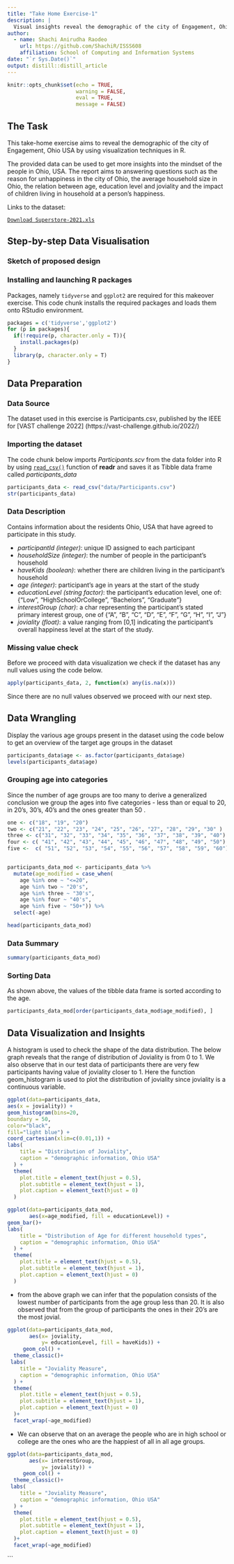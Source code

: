 ```yaml
---
title: "Take Home Exercise-1"
description: |
  Visual insights reveal the demographic of the city of Engagement, Ohio USA for vast 2022 challenge.
author:
  - name: Shachi Anirudha Raodeo 
    url: https://github.com/ShachiR/ISSS608
    affiliation: School of Computing and Information Systems
date: "`r Sys.Date()`"
output: distill::distill_article
---
```


```r
knitr::opts_chunk$set(echo = TRUE,
                      warning = FALSE,
                      eval = TRUE,
                      message = FALSE)
```

## The Task
This take-home exercise aims to reveal the demographic of the city of Engagement, Ohio USA by using visualization techniques in R.

The provided data can be used to get more insights into the mindset of the people in Ohio, USA. 
The report aims to answering questions such as the reason for unhappiness in the city of Ohio, the average household size in Ohio, the relation between age, education level and joviality and the impact of children living in household at a person's happiness.

Links to the dataset:

[`Download Superstore-2021.xls`](https://vast-challenge.github.io/2022/)

## Step-by-step Data Visualisation

### Sketch of proposed design



### Installing and launching R packages

Packages, namely `tidyverse` and `ggplot2` are required for this makeover exercise. This code chunk installs the required packages and loads them onto RStudio environment.


```r
packages = c('tidyverse','ggplot2')
for (p in packages){
  if(!require(p, character.only = T)){
    install.packages(p)
  }
  library(p, character.only = T)
}
```

## Data Preparation

### Data Source
The dataset used in this exercise is Participants.csv, published by the IEEE for [VAST challenge 2022] (https://vast-challenge.github.io/2022/) 

### Importing the dataset

The code chunk below imports *Participants.scv* from the data folder into R by using [`read_csv()`](https://readr.tidyverse.org/reference/read_delim.html) function of **readr** and saves it as Tibble data frame called *participants_data*


```r
participants_data <- read_csv("data/Participants.csv")
str(participants_data)
```

### Data Description

Contains information about the residents Ohio, USA that have agreed to participate in
this study.

* *participantId (integer)*: unique ID assigned to each participant
* *householdSize (integer)*: the number of people in the participant’s household
* *haveKids (boolean)*: whether there are children living in the participant’s household
* *age (integer)*: participant’s age in years at the start of the study
* *educationLevel (string factor)*: the participant’s education level, one of:
{"Low", "HighSchoolOrCollege", "Bachelors", "Graduate"}
* *interestGroup (char)*: a char representing the participant’s stated primary interest
group, one of {"A", "B", "C", "D", "E", "F", "G", "H", "I", "J"}
* *joviality (float)*: a value ranging from [0,1] indicating the participant’s overall
happiness level at the start of the study.

### Missing value check

Before we proceed with data visualization we check if the dataset has any null values using the code below.

```r
apply(participants_data, 2, function(x) any(is.na(x)))

```

Since there are no null values observed we proceed with our next step.

## Data Wrangling

Display the various age groups present in the dataset using the code below to get an overview of the target age groups in the dataset

```r
participants_data$age <- as.factor(participants_data$age)
levels(participants_data$age)

```

### Grouping age into categories

Since the number of age groups are too many to derive a generalized conclusion we group the ages into five categories - less than or equal to 20, in 20's, 30's, 40's and the ones greater than 50 .


```r

one <- c("18", "19", "20")
two <- c("21", "22", "23", "24", "25", "26", "27", "28", "29", "30" )
three <- c("31", "32", "33", "34", "35", "36", "37", "38", "39", "40")
four <- c( "41", "42", "43", "44", "45", "46", "47", "48", "49", "50")
five <-  c( "51", "52", "53", "54", "55", "56", "57", "58", "59", "60")


participants_data_mod <- participants_data %>%
  mutate(age_modified = case_when(
    age %in% one ~ "<=20",
    age %in% two ~ "20's",
    age %in% three ~ "30's",
    age %in% four ~ "40's",
    age %in% five ~ "50+")) %>%
  select(-age)

head(participants_data_mod)
```
### Data Summary

```r
summary(participants_data_mod)
```
### Sorting Data
As shown above, the values of the tibble data frame is sorted according to the age. 

```r
participants_data_mod[order(participants_data_mod$age_modified), ]

```
## Data Visualization and Insights

A histogram is used to check the shape of the data distribution. The below graph reveals that the range of distribution of Joviality is from 0 to 1. We also observe that in our test data of participants there are very few participants having value of joviality closer to 1.
Here the function geom_histogram is used to plot the distribution of joviality since joviality is a continuous variable.

```r

ggplot(data=participants_data,
aes(x = joviality)) +
geom_histogram(bins=20,
boundary = 50,
color="black",
fill="light blue") +
coord_cartesian(xlim=c(0.01,1)) +
labs(
    title = "Distribution of Joviality",
    caption = "demographic information, Ohio USA"
  ) +
  theme(
    plot.title = element_text(hjust = 0.5),
    plot.subtitle = element_text(hjust = 1),
    plot.caption = element_text(hjust = 0)
  )

```
```r
ggplot(data=participants_data_mod, 
       aes(x=age_modified, fill = educationLevel)) +
geom_bar()+
labs(
    title = "Distribution of Age for different household types",
    caption = "demographic information, Ohio USA"
  ) +
  theme(
    plot.title = element_text(hjust = 0.5),
    plot.subtitle = element_text(hjust = 1),
    plot.caption = element_text(hjust = 0)
  )

```
* from the above graph we can infer that the population consists of the lowest number of participants from the age group less than 20.
It is also observed that from the group of participants the ones in their 20's are the most jovial.

```r
ggplot(data=participants_data_mod, 
       aes(x= joviality, 
           y= educationLevel, fill = haveKids)) +
     geom_col() +
  theme_classic()+
 labs(
    title = "Joviality Measure",
    caption = "demographic information, Ohio USA"
  ) +
  theme(
    plot.title = element_text(hjust = 0.5),
    plot.subtitle = element_text(hjust = 1),
    plot.caption = element_text(hjust = 0)
  )+
  facet_wrap(~age_modified)
```
* We can observe that on an average the people who are in high school or college are the ones who are the happiest of all in all age groups.

```r
ggplot(data=participants_data_mod, 
       aes(x= interestGroup, 
           y= joviality)) +
     geom_col() +
  theme_classic()+
 labs(
    title = "Joviality Measure",
    caption = "demographic information, Ohio USA"
  ) +
  theme(
    plot.title = element_text(hjust = 0.5),
    plot.subtitle = element_text(hjust = 1),
    plot.caption = element_text(hjust = 0)
  )+
  facet_wrap(~age_modified)

```
```
